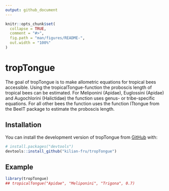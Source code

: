 ```yaml
---
output: github_document
---
```


```r
knitr::opts_chunk$set(
  collapse = TRUE,
  comment = "#>",
  fig.path = "man/figures/README-",
  out.width = "100%"
)
```

# tropTongue

<!-- badges: start -->
<!-- badges: end -->

The goal of tropTongue is to make allometric equations for tropical bees accessible.
Using the tropicalTongue-function the proboscis length of tropical bees can be estimated.
For Meliponini (Apidae), Euglossini (Apidae) and Augochlorini (Halictidae) the function uses genus- or tribe-specific equations. For all other bees the function uses the function ITtongue from the BeeIT package to estimate the proboscis length.

## Installation

You can install the development version of tropTongue from [GitHub](https://github.com/) with:

``` r
# install.packages("devtools")
devtools::install_github("kilian-fru/tropTongue")
```

## Example

```r
library(tropTongue)
## tropicalTongue("Apidae", "Meliponini", "Trigona", 0.7)
```
